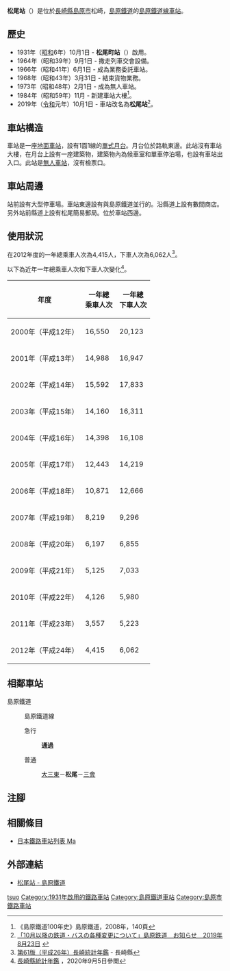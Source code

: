{{NoteTA|G1=Transport
|T=zh-hans:松尾站 (长崎县);zh-hk:松尾站 (長崎縣);zh-tw:松尾車站 (長崎縣);
|1=zh-hans:松尾站;zh-hk:松尾站;zh-tw:松尾車站;
}}
{{Infobox station
|公司色 = yellow
|namecolour = black
|站名 = 松尾
|圖片 = Omisaki stn 1.jpg
|圖片說明 = 車站大樓與有明海
|日文原名 = 松尾
|平假名 = まつお
|羅馬拼音 = MATSUO
|副站名 = 
|電報略號 = 
|所在地 = {{JPN}}[[長崎縣|長崎縣]][[島原市|島原市]]{{Translink|ja|有明町 (長崎県)|有明町 (長崎縣)|有明町}}松崎
|座標 = {{coord|32|50|3.06|N|130|20|51.76|E|type:railwaystation_region:JP-24|display=inline,title}}
|車站構造 = [[地面車站|地面車站]]
|月台配置 = 1面1線
|啟用年月日 = 1931年（昭和6年）10月1日
|廢站年月日 = 
|乘客人數 = 10*
|上下車人次 = 
|統計年度 = 2017
|轉車 = 
|全寬備註 = * 以全年總人次除當年度日數
|adjacent = {{Adjacent stations|system=島原鐵道|line=島原鐵道線|left=大三東|right=三會|note-left=1.1km|note-mid=距離[[諫早站|諫早]]34.1km|note-right=2.3km}}
}}
'''松尾站'''（{{jpn|j=松尾駅|hg=まつおえき|rm=Matsuo eki|f=y}}）是位於[[長崎縣|長崎縣]][[島原市|島原市]]{{Translink|ja|有明町 (長崎県)|有明町 (長崎縣)|有明町}}松崎，[[島原鐵道|島原鐵道]]的[[島原鐵道線|島原鐵道線]][[鐵路車站|車站]]。

== 歷史 ==
* 1931年（[[昭和|昭和]]6年）10月1日 - '''松尾町站'''（{{jpn|j=松尾町駅|hg=まつおまちえき}}）啟用。
* 1964年（昭和39年）9月1日 - 撒走列車交會設備。
* 1966年（昭和41年）6月1日 - 成為業務委託車站。
* 1968年（昭和43年）3月31日 - 結束貨物業務。
* 1973年（昭和48年）2月1日 - 成為無人車站。
* 1984年（昭和59年）11月 - 新建車站大樓<ref>《島原鐵道100年史》島原鐵道，2008年，140頁</ref>。
* 2019年（[[令和|令和]]元年）10月1日 - 車站改名為'''松尾站'''<ref>[https://www.shimatetsu.co.jp/infos/detail/?id=131 「10月以降の鉄道・バスの各種変更について」島原鉄道　お知らせ　2019年8月23日] {{Wayback|url=https://www.shimatetsu.co.jp/infos/detail/?id=131 |date=20201213030658 }}{{ja icon}}</ref>。

== 車站構造 ==
車站是一座[[地面車站|地面車站]]，設有1面1線的[[單式月台|單式月台]]。月台位於路軌東邊。此站沒有車站大樓，在月台上設有一座建築物，建築物內為候車室和單車停泊場，也設有車站出入口。此站是[[無人車站|無人車站]]，沒有檢票口。

== 車站周邊 ==
站前設有大型停車場。車站東邊設有與島原鐵道並行的{{Translink|ja|長崎県道208号礫石原松尾停車場線|長崎縣道208號礫石原松尾停車場線|縣道208號}}。沿縣道上設有數間商店。另外站前縣道上設有松尾簡易郵局。{{Translink|ja|国道251号|國道251號}}位於車站西邊。

== 使用狀況 ==
在2012年度的一年總乘車人次為4,415人，下車人次為6,062人<ref>[https://www.pref.nagasaki.jp/bunrui/kenseijoho/toukeijoho/kankoubutsu/nenkan/190761.html 第61版（平成26年）長崎統計年鑑] {{Wayback|url=https://www.pref.nagasaki.jp/bunrui/kenseijoho/toukeijoho/kankoubutsu/nenkan/190761.html |date=20150621211101 }}{{ja icon}} - 長崎縣</ref>。

以下為近年一年總乘車人次和下車人次變化<ref>[https://www.pref.nagasaki.jp/bunrui/kenseijoho/toukeijoho/kankoubutsu/nenkan/  長崎縣統計年鑑 ] {{Wayback|url=https://www.pref.nagasaki.jp/bunrui/kenseijoho/toukeijoho/kankoubutsu/nenkan/ |date=20201027001847 }}{{ja icon}}，2020年9月5日參閲</ref>。
{| class="wikitable" style="text-align:right"
|-
!年度!!一年總<br />乘車人次!!一年總<br />下車人次
|-
|2000年（平成12年）||16,550||20,123
|-
|2001年（平成13年）||14,988||16,947
|-
|2002年（平成14年）||15,592||17,833
|-
|2003年（平成15年）||14,160||16,311
|-
|2004年（平成16年）||14,398||16,108
|-
|2005年（平成17年）||12,443||14,219
|-
|2006年（平成18年）||10,871||12,666
|-
|2007年（平成19年）||8,219||9,296
|-
|2008年（平成20年）||6,197||6,855
|-
|2009年（平成21年）||5,125||7,033
|-
|2010年（平成22年）||4,126||5,980
|-
|2011年（平成23年）||3,557||5,223
|-
|2012年（平成24年）||4,415||6,062
|}
== 相鄰車站 ==
; 島原鐵道
: {{color|yellow|■}}島原鐵道線
:急行
:: '''通過'''
:普通
:: [[大三東站|大三東]]－'''松尾'''－[[三會站|三會]]
== 注腳 ==
{{Reflist}}
== 相關條目 ==
* [[日本鐵路車站列表_Ma|日本鐵路車站列表 Ma]]
== 外部連結 ==
* [https://www.shimatetsu.co.jp/area/detail/?id=6 松尾站 - 島原鐵道] {{Wayback|url=https://www.shimatetsu.co.jp/area/detail/?id=6 |date=20201028204751 }}{{ja icon}}
{{島原鐵道線}}
{{DEFAULTSORT:Matsuo}}
[[Category:日本鐵路車站_Ma|tsuo]]
[[Category:1931年啟用的鐵路車站|Category:1931年啟用的鐵路車站]]
[[Category:島原鐵道車站|Category:島原鐵道車站]]
[[Category:島原市鐵路車站|Category:島原市鐵路車站]]